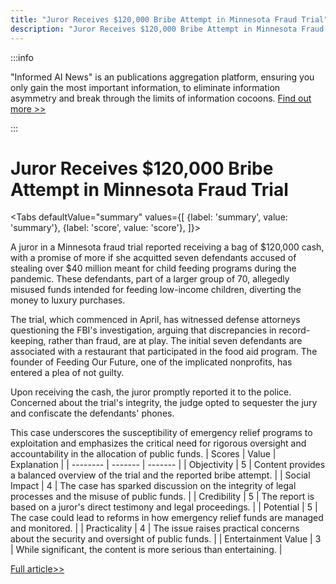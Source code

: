 ```yaml
---
title: "Juror Receives $120,000 Bribe Attempt in Minnesota Fraud Trial"
description: "Juror Receives $120,000 Bribe Attempt in Minnesota Fraud Trial"
---
```



:::info

"Informed AI News" is an publications aggregation platform, ensuring you only gain the most important information, to eliminate information asymmetry and break through the limits of information cocoons.  [Find out more >>](/docs/guides)

:::

# Juror Receives $120,000 Bribe Attempt in Minnesota Fraud Trial


<Tabs
	defaultValue="summary"
	values={[
	{label: 'summary', value: 'summary'},
	{label: 'score', value: 'score'},
]}>
<TabItem value="summary">


A juror in a Minnesota fraud trial reported receiving a bag of $120,000 cash, with a promise of more if she acquitted seven defendants accused of stealing over $40 million meant for child feeding programs during the pandemic. These defendants, part of a larger group of 70, allegedly misused funds intended for feeding low-income children, diverting the money to luxury purchases.

The trial, which commenced in April, has witnessed defense attorneys questioning the FBI's investigation, arguing that discrepancies in record-keeping, rather than fraud, are at play. The initial seven defendants are associated with a restaurant that participated in the food aid program. The founder of Feeding Our Future, one of the implicated nonprofits, has entered a plea of not guilty.

Upon receiving the cash, the juror promptly reported it to the police. Concerned about the trial's integrity, the judge opted to sequester the jury and confiscate the defendants' phones.

This case underscores the susceptibility of emergency relief programs to exploitation and emphasizes the critical need for rigorous oversight and accountability in the allocation of public funds.
</TabItem>
<TabItem value="score">
	| Scores     | Value   | Explanation |
	| -------- | ------- | ------- |
	| Objectivity  | 5    | Content provides a balanced overview of the trial and the reported bribe attempt.    |
	| Social Impact | 4     | The case has sparked discussion on the integrity of legal processes and the misuse of public funds.    |
	| Credibility    | 5    | The report is based on a juror's direct testimony and legal proceedings.    |
	| Potential    | 5    | The case could lead to reforms in how emergency relief funds are managed and monitored.    |
	| Practicality    | 4    | The issue raises practical concerns about the security and oversight of public funds.    |
	| Entertainment Value    | 3    | While significant, the content is more serious than entertaining.    |
</TabItem>
</Tabs>

[Full article>>](https://www.cnbc.com/2024/06/04/fraud-trial-juror-reports-getting-bag-of-120000-and-promise-of-more-if-shell-acquit.html)
